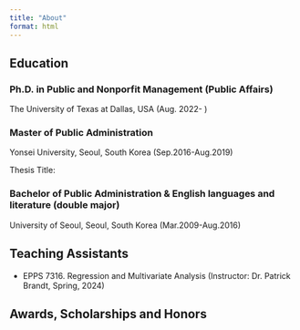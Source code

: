 ---
title: "About" 
format: html 
---

## Education

### Ph.D. in Public and Nonporfit Management (Public Affairs)

The University of Texas at Dallas, USA (Aug. 2022- )

### Master of Public Administration

Yonsei University, Seoul, South Korea (Sep.2016-Aug.2019)

Thesis Title:

### Bachelor of Public Administration & English languages and literature (double major)

University of Seoul, Seoul, South Korea (Mar.2009-Aug.2016)

## Teaching Assistants

-   EPPS 7316. Regression and Multivariate Analysis (Instructor: Dr. Patrick Brandt, Spring, 2024)

## **Awards, Scholarships and Honors**
